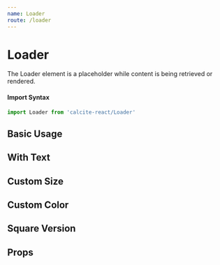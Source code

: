 ```yaml
---
name: Loader
route: /loader
---
```




# Loader

The Loader element is a placeholder while content is being retrieved or
rendered.

#### Import Syntax

```js
import Loader from 'calcite-react/Loader'
```

## Basic Usage

<Playground>
  <Loader />
</Playground>

## With Text

<Playground>
  <Loader text="Loading..." />
</Playground>

## Custom Size

<Playground>
  <Loader sizeRatio={2} />
  <Loader sizeRatio={0.4} />
</Playground>

## Custom Color

<Playground>
  <Loader color="tomato" />
  <Loader color="#1E90FF" />
  <Loader color={EsriColors.Calcite_Gray_300} />
</Playground>

## Square Version

<Playground>
  <GuideExample>
    <Loader square />
  </GuideExample>
  <GuideExample label='text="Loading..."'>
    <Loader square text="Loading..." />
  </GuideExample>
  <GuideExample label='color="tomato"'>
    <Loader square color="tomato" />
  </GuideExample>
  <GuideExample label='sizeRatio={0.4}'>
    <Loader square sizeRatio={0.4} />
  </GuideExample>
</Playground>

## Props

<PropsTable of={Loader} />
